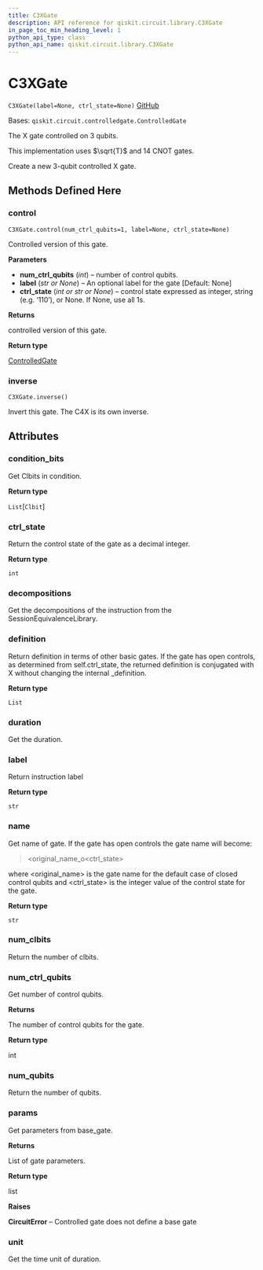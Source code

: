 ```yaml
---
title: C3XGate
description: API reference for qiskit.circuit.library.C3XGate
in_page_toc_min_heading_level: 1
python_api_type: class
python_api_name: qiskit.circuit.library.C3XGate
---
```


# C3XGate

<span id="qiskit.circuit.library.C3XGate" />

`C3XGate(label=None, ctrl_state=None)` [GitHub](https://github.com/qiskit/qiskit/tree/stable/0.20/qiskit/circuit/library/standard_gates/x.py "view source code")

Bases: `qiskit.circuit.controlledgate.ControlledGate`

The X gate controlled on 3 qubits.

This implementation uses $\sqrt{T}$ and 14 CNOT gates.

Create a new 3-qubit controlled X gate.

## Methods Defined Here

### control

<span id="qiskit.circuit.library.C3XGate.control" />

`C3XGate.control(num_ctrl_qubits=1, label=None, ctrl_state=None)`

Controlled version of this gate.

**Parameters**

*   **num\_ctrl\_qubits** (*int*) – number of control qubits.
*   **label** (*str or None*) – An optional label for the gate \[Default: None]
*   **ctrl\_state** (*int or str or None*) – control state expressed as integer, string (e.g. ‘110’), or None. If None, use all 1s.

**Returns**

controlled version of this gate.

**Return type**

[ControlledGate](qiskit.circuit.ControlledGate "qiskit.circuit.ControlledGate")

### inverse

<span id="qiskit.circuit.library.C3XGate.inverse" />

`C3XGate.inverse()`

Invert this gate. The C4X is its own inverse.

## Attributes

<span id="qiskit.circuit.library.C3XGate.condition_bits" />

### condition\_bits

Get Clbits in condition.

**Return type**

`List`\[`Clbit`]

<span id="qiskit.circuit.library.C3XGate.ctrl_state" />

### ctrl\_state

Return the control state of the gate as a decimal integer.

**Return type**

`int`

<span id="qiskit.circuit.library.C3XGate.decompositions" />

### decompositions

Get the decompositions of the instruction from the SessionEquivalenceLibrary.

<span id="qiskit.circuit.library.C3XGate.definition" />

### definition

Return definition in terms of other basic gates. If the gate has open controls, as determined from self.ctrl\_state, the returned definition is conjugated with X without changing the internal \_definition.

**Return type**

`List`

<span id="qiskit.circuit.library.C3XGate.duration" />

### duration

Get the duration.

<span id="qiskit.circuit.library.C3XGate.label" />

### label

Return instruction label

**Return type**

`str`

<span id="qiskit.circuit.library.C3XGate.name" />

### name

Get name of gate. If the gate has open controls the gate name will become:

> \<original\_name\_o\<ctrl\_state>

where \<original\_name> is the gate name for the default case of closed control qubits and \<ctrl\_state> is the integer value of the control state for the gate.

**Return type**

`str`

<span id="qiskit.circuit.library.C3XGate.num_clbits" />

### num\_clbits

Return the number of clbits.

<span id="qiskit.circuit.library.C3XGate.num_ctrl_qubits" />

### num\_ctrl\_qubits

Get number of control qubits.

**Returns**

The number of control qubits for the gate.

**Return type**

int

<span id="qiskit.circuit.library.C3XGate.num_qubits" />

### num\_qubits

Return the number of qubits.

<span id="qiskit.circuit.library.C3XGate.params" />

### params

Get parameters from base\_gate.

**Returns**

List of gate parameters.

**Return type**

list

**Raises**

**CircuitError** – Controlled gate does not define a base gate

<span id="qiskit.circuit.library.C3XGate.unit" />

### unit

Get the time unit of duration.

